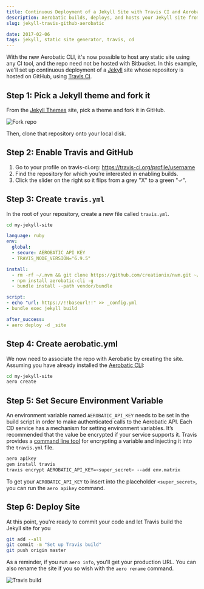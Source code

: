```yaml
---
title: Continuous Deployment of a Jekyll Site with Travis CI and Aerobatic
description: Aerobatic builds, deploys, and hosts your Jekyll site from Github, using Travis CI.
slug: jekyll-travis-github-aerobatic

date: 2017-02-06
tags: jekyll, static site generator, travis, cd
---
```


With the new Aerobatic CLI, it's now possible to host any static site using any CI tool, and the repo need not be hosted with Bitbucket. In this example, we'll set up continuous deployment of a [Jekyll](https://jekyllrb.com/) site whose repository is hosted on GitHub, using [Travis CI](https://travis-ci.org/).

## Step 1: Pick a Jekyll theme and fork it

From the [Jekyll Themes](http://jekyllthemes.org/) site, pick a theme and fork it in GitHub.

<img class="screenshot" src="/img/github-fork.png" alt="Fork repo">

Then, clone that repository onto your local disk.

## Step 2: Enable Travis and GitHub

1. Go to your profile on travis-ci.org: https://travis-ci.org/profile/username
2. Find the repository for which you’re interested in enabling builds.
3. Click the slider on the right so it flips from a grey "X" to a green "✓".

## Step 3: Create `travis.yml`

In the root of your repository, create a new file called `travis.yml`.

```bash
cd my-jekyll-site
```

```yaml
language: ruby
env:
  global:
  - secure: AEROBATIC_API_KEY
  - TRAVIS_NODE_VERSION="6.9.5"

install:
  - rm -rf ~/.nvm && git clone https://github.com/creationix/nvm.git ~/.nvm && (cd ~/.nvm && git checkout `git describe --abbrev=0 --tags`) && source ~/.nvm/nvm.sh && nvm install $TRAVIS_NODE_VERSION
  - npm install aerobatic-cli -g
  - bundle install --path vendor/bundle

script:
- echo "url: https://!!baseurl!!" >> _config.yml
- bundle exec jekyll build

after_success:
- aero deploy -d _site
```

## Step 4: Create aerobatic.yml

We now need to associate the repo with Aerobatic by creating the site. Assuming you have already installed the [Aerobatic CLI](https://www.aerobatic.com/docs/getting-started/):

```bash
cd my-jekyll-site
aero create
```

## Step 5: Set Secure Environment Variable

An environment variable named `AEROBATIC_API_KEY` needs to be set in the build script in order to make authenticated calls to the Aerobatic API. Each CD service has a mechanism for setting environment variables. It’s recommended that the value be encrypted if your service supports it. Travis provides a [command line tool](https://docs.travis-ci.com/user/environment-variables/#Defining-encrypted-variables-in-.travis.yml) for encrypting a variable and injecting it into the `travis.yml` file.

```bash
aero apikey
gem install travis
travis encrypt AEROBATIC_API_KEY=<super_secret> --add env.matrix
```

To get your `AEROBATIC_API_KEY` to insert into the placeholder `<super_secret>`, you can run the `aero apikey` command.

## Step 6: Deploy Site

At this point, you're ready to commit your code and let Travis build the Jekyll site for you

```bash
git add --all
git commit -m "Set up Travis build"
git push origin master
```

As a reminder, if you run `aero info`, you'll get your production URL. You can also rename the site if you so wish with the `aero rename` command.

<img class="screenshot" src="/img/travis-build.png" alt="Travis build">
